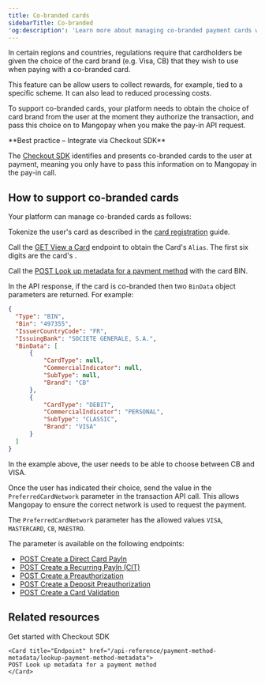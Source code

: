 ```yaml
---
title: Co-branded cards
sidebarTitle: Co-branded
'og:description': 'Learn more about managing co-branded payment cards with Mangopay.'
---
```




In certain regions and countries, regulations require that cardholders be given the choice of the card brand (e.g. Visa, CB) that they wish to use when paying with a co-branded card. 

This feature can be allow users to collect rewards, for example, tied to a specific scheme. It can also lead to reduced processing costs.

To support co-branded cards, your platform needs to obtain the choice of card brand from the user at the moment they authorize the transaction, and pass this choice on to Mangopay when you make the pay-in API request.

<Check>
**Best practice – Integrate via Checkout SDK**

The <a href="/sdks/checkout">Checkout SDK</a> identifies and presents co-branded cards to the user at payment, meaning you only have to pass this information on to Mangopay in the pay-in call. 
</Check>

## How to support co-branded cards

Your platform can manage co-branded cards as follows: 

<Steps>
<Step title="Register the card">

Tokenize the user's card as described in the [card registration](/guides/payment-methods/card#card-registration) guide.

</Step>

<Step title="Obtain the card BIN from the Card object">

Call the [GET View a Card](/api-reference/cards/view-card) endpoint to obtain the Card's `Alias`. The first six digits are the card's <Bin content="BIN"/>.

</Step>
<Step title="Look up the BIN to see if it's a co-branded card">

Call the [POST Look up metadata for a payment method](/api-reference/payment-method-metadata/lookup-payment-method-metadata) with the card BIN.

In the API response, if the card is co-branded then two `BinData` object parameters are returned. For example: 

```json
{
  "Type": "BIN",
  "Bin": "497355",
  "IssuerCountryCode": "FR",
  "IssuingBank": "SOCIETE GENERALE, S.A.",
  "BinData": [
      {
          "CardType": null,
          "CommercialIndicator": null,
          "SubType": null,
          "Brand": "CB"
      },
      {
          "CardType": "DEBIT",
          "CommercialIndicator": "PERSONAL",
          "SubType": "CLASSIC",
          "Brand": "VISA"
      }
  ]
}
```
</Step>
<Step title="If co-branded, present the choice to the user">

In the example above, the user needs to be able to choose between CB and VISA.
</Step>
<Step title="Send the user's choice in the pay-in">

Once the user has indicated their choice, send the value in the `PreferredCardNetwork` parameter in the transaction API call. This allows Mangopay to ensure the correct network is used to request the payment.

The `PreferredCardNetwork` parameter has the allowed values `VISA`, `MASTERCARD`, `CB`, `MAESTRO`. 

The parameter is available on the following endpoints:

- <a href="/api-reference/direct-card-payins/create-direct-card-payin">POST Create a Direct Card PayIn</a>
- <a href="/api-reference/recurring-card-payins/create-recurring-payin-cit">POST Create a Recurring PayIn (CIT)</a>
- <a href="/api-reference/preauthorizations/create-preauthorization">POST Create a Preauthorization</a>
- <a href="/api-reference/deposit-preauthorizations/create-deposit-preauthorization">POST Create a Deposit Preauthorization</a>
- <a href="/api-reference/card-validations/create-card-validation">POST Create a Card Validation</a>

</Step>
</Steps>

## Related resources  

<CardGroup col={2}> 
    <Card title="Guides" href="/sdks/checkout">
    Get started with Checkout SDK
    </Card>

    <Card title="Endpoint" href="/api-reference/payment-method-metadata/lookup-payment-method-metadata">
    POST Look up metadata for a payment method
    </Card>  
</CardGroup>
